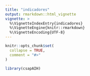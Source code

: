 ```yaml
---
title: "indicadores"
output: rmarkdown::html_vignette
vignette: >
  %\VignetteIndexEntry{indicadores}
  %\VignetteEngine{knitr::rmarkdown}
  %\VignetteEncoding{UTF-8}
---
```


```r
knitr::opts_chunk$set(
  collapse = TRUE,
  comment = "#>"
)
```

```r
library(csapAIH)
```
